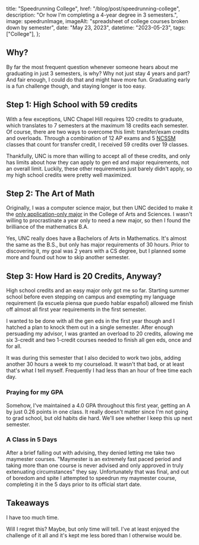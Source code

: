 

  title: "Speedrunning College",
  href: "/blog/post/speedrunning-college",
  description: "Or how I'm completing a 4-year degree in 3 semesters.",
  image: speedrunImage,
  imageAlt: "spreadsheet of college courses broken down by semester",
  date: "May 23, 2023",
  datetime: "2023-05-23",
  tags: ["College"],
};

<Article meta={meta} >

## Why?

By far the most frequent question whenever someone hears about me graduating in
just 3 semesters, is why? Why not just stay 4 years and part? And fair enough, I
could do that and might have more fun. Graduating early is a fun challenge
though, and staying longer is too easy.

## Step 1: High School with 59 credits

With a few exceptions, UNC Chapel Hill requires 120 credits to graduate, which
translates to 7 semesters at the maximum 18 credits each semester. Of course,
there are two ways to overcome this limit: transfer/exam credits and overloads.
Through a combination of 12 AP exams and 5 [NCSSM](https://ncssm.edu) classes
that count for transfer credit, I received 59 credits over 19 classes.

Thankfully, UNC is more than willing to accept all of these credits, and only
has limits about how they can apply to gen ed and major requirements, not an
overall limit. Luckily, these other requirements just barely didn't apply, so my
high school credits were pretty well maximized.

## Step 2: The Art of Math

Originally, I was a computer science major, but then UNC decided to make it the
[only application-only major](https://cs.unc.edu/undergraduate/cs-admissions/)
in the College of Arts and Sciences. I wasn't willing to procrastinate a year
only to need a new major, so then I found the brilliance of the mathematics B.A.

Yes, UNC really does have a Bachelors of Arts in Mathematics. It's almost the
same as the B.S., but only has major requirements of 30 hours. Prior to
discovering it, my goal was 2 years with a CS degree, but I planned some more
and found out how to skip another semester.

## Step 3: How Hard is 20 Credits, Anyway?

High school credits and an easy major only got me so far. Starting summer school
before even stepping on campus and exempting my language requirement (la escuela
piensa que puedo hablar español) allowed me finish off almost all first year
requirements in the first semester.

I wanted to be done with all the gen eds in the first year though and I hatched
a plan to knock them out in a single semester. After enough persuading my
advisor, I was granted an overload to 20 credits, allowing me six 3-credit and
two 1-credit courses needed to finish all gen eds, once and for all.

It was during this semester that I also decided to work two jobs, adding another
30 hours a week to my courseload. It wasn't that bad, or at least that's what I
tell myself. Frequently I had less than an hour of free time each day.

### Praying for my GPA

Somehow, I've maintained a 4.0 GPA throughout this first year, getting an A by
just 0.26 points in one class. It really doesn't matter since I'm not going to
grad school, but old habits die hard. We'll see whether I keep this up next
semester.

### A Class in 5 Days

After a brief falling out with advising, they denied letting me take two
maymester courses. "Maymester is an extremely fast paced period and taking more
than one course is never advised and only approved in truly extenuating
circumstances" they say. Unfortunately that was final, and out of boredom and
spite I attempted to speedrun my maymester course, completing it in the 5 days
prior to its official start date.

## Takeaways

I have too much time.

Will I regret this? Maybe, but only time will tell. I've at least enjoyed the
challenge of it all and it's kept me less bored than I otherwise would be.

</Article>
